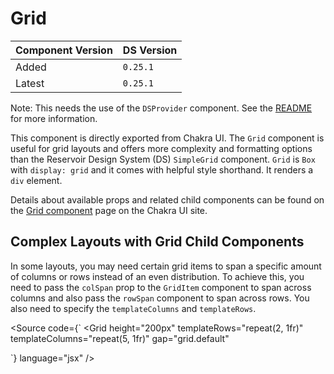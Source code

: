 
<Meta title="Components/Chakra Exports/Layout/Grid" />

# Grid

| Component Version | DS Version |
| ----------------- | ---------- |
| Added             | `0.25.1`   |
| Latest            | `0.25.1`   |

Note: This needs the use of the `DSProvider` component. See the
[README](https://nypl.github.io/nypl-design-system/reservoir/v1/?path=/story/chakra-ui--page#dsprovider)
for more information.

This component is directly exported from Chakra UI. The `Grid` component is
useful for grid layouts and offers more complexity and formatting options than
the Reservoir Design System (DS) `SimpleGrid` component. `Grid` is `Box` with
`display: grid` and it comes with helpful style shorthand. It renders a `div`
element.

Details about available props and related child components can be found on the
[Grid component](https://chakra-ui.com/docs/layout/grid) page on the Chakra UI
site.

<Canvas>
  <Grid templateColumns="repeat(5, 1fr)" gap="grid.default">
    <Box w="100%" h="20" bg="brand.primary" />
    <Box w="100%" h="20" bg="brand.secondary" />
    <Box w="100%" h="20" bg="brand.primary" />
    <Box w="100%" h="20" bg="brand.secondary" />
    <Box w="100%" h="20" bg="brand.primary" />
    <Box w="100%" h="20" bg="brand.secondary" />
    <Box w="100%" h="20" bg="brand.primary" />
    <Box w="100%" h="20" bg="brand.secondary" />
    <Box w="100%" h="20" bg="brand.primary" />
    <Box w="100%" h="20" bg="brand.secondary" />
  </Grid>
</Canvas>

## Complex Layouts with Grid Child Components

In some layouts, you may need certain grid items to span a specific amount of
columns or rows instead of an even distribution. To achieve this, you need to
pass the `colSpan` prop to the `GridItem` component to span across columns and
also pass the `rowSpan` component to span across rows. You also need to specify
the `templateColumns` and `templateRows`.

<Canvas>
  <Grid
    height="200px"
    templateRows="repeat(2, 1fr)"
    templateColumns="repeat(5, 1fr)"
    gap="grid.default"
  >
    <GridItem rowSpan={2} colSpan={1} bg="ui.link.primary" />
    <GridItem colSpan={2} bg="ui.success.primary" />
    <GridItem colSpan={2} bg="ui.success.secondary" />
    <GridItem colSpan={4} bg="ui.link.secondary" />
  </Grid>
</Canvas>

<Source
  code={`
<Grid
  height="200px"
  templateRows="repeat(2, 1fr)"
  templateColumns="repeat(5, 1fr)"
  gap="grid.default"
>
  <GridItem rowSpan={2} colSpan={1} bg="ui.link.primary" />
  <GridItem colSpan={2} bg="ui.success.primary" />
  <GridItem colSpan={2} bg="ui.success.secondary" />
  <GridItem colSpan={4} bg="ui.link.secondary" />
</Grid>
`}
  language="jsx"
/>
